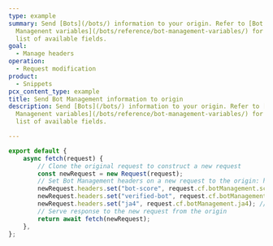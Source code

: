 ```yaml
---
type: example
summary: Send [Bots](/bots/) information to your origin. Refer to [Bot
  Managenent variables](/bots/reference/bot-management-variables/) for a full
  list of available fields.
goal:
  - Manage headers
operation:
  - Request modification
product:
  - Snippets
pcx_content_type: example
title: Send Bot Management information to origin
description: Send [Bots](/bots/) information to your origin. Refer to [Bot
  Managenent variables](/bots/reference/bot-management-variables/) for a full
  list of available fields.

---
```


```js
export default {
    async fetch(request) {
        // Clone the original request to construct a new request
        const newRequest = new Request(request);
        // Set Bot Management headers on a new request to the origin: https://developers.cloudflare.com/bots/reference/bot-management-variables/#workers-variables
        newRequest.headers.set("bot-score", request.cf.botManagement.score); // bot score (integer)
        newRequest.headers.set("verified-bot", request.cf.botManagement.verifiedBot); // verified bot (boolean)
        newRequest.headers.set("ja4", request.cf.botManagement.ja4); // JA4 fingerprint hash (string)
        // Serve response to the new request from the origin
        return await fetch(newRequest);
    },
};
```
